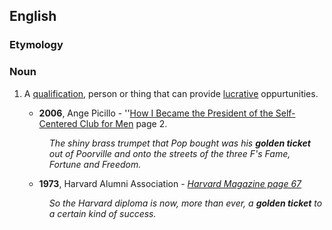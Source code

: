 ==English==

===Etymology===
{{rfe}}
===Noun===
{{en-noun|sg=[[golden]] [[ticket]]}}

# {{idiom}} A [[qualification]], person or thing that can provide [[lucrative]] oppurtunities.
#*'''2006''', Ange Picillo - ''[http://books.google.com/books?id=jWYyVlzTHqoC How I Became the President of the Self-Centered Club for Men] page 2.
#:''The  shiny brass trumpet that Pop bought was his '''golden ticket''' out of Poorville and onto the streets of the three F's Fame, Fortune and Freedom.''
#*'''1973''', Harvard Alumni Association - ''[http://books.google.com/books?id=jQYuAAAAMAAJ&q=%22golden+ticket+to%22+date:1900-1995&dq=%22golden+ticket+to%22+date:1900-1995&lr=&pgis=1 Harvard Magazine page 67]''
#:''So the Harvard diploma is now, more than ever, a '''golden ticket''' to a certain kind of success.''
